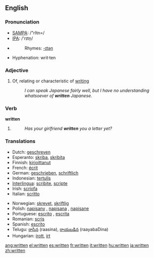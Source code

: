 ==English==

{{rank|can't|ready|ought|443|written|arms|across|answer}}

===Pronunciation===
*[[w:SAMPA|SAMPA]]: /"rItn=/
*[[w:IPA|IPA]]: /'rɪtn̩/
*{{audio|en-us-written.ogg|Audio (US)}}
*:Rhymes: [[Rhymes:English:-ɪtən|-ɪtən]]
*Hyphenation: writ&middot;ten

===Adjective===
{{en-adj|-}}
# Of, relating or characteristic of [[writing]]
#:''I can speak Japanese fairly well, but I have no understanding whatsoever of '''written''' Japanese.''
===Verb===
'''written'''
#{{past participle of|write}}
#:''Has your girlfriend '''written''' you a letter yet?''

===Translations===
{{rfc-level|Translations at L3+ (AutoFormat would have corrected level of Translations)}}
{{top}}
*Dutch: [[geschreven]]
*Esperanto:  [[skriba]], [[skribita]]
*Finnish: [[kirjoittanut]]
*French: [[écrit]]
*German: [[geschrieben]], [[schriftlich]]
*Indonesian: [[tulis|tertulis]]
*[[Interlingua]]: [[scribite]], [[scripte]]
*Irish: [[scríofa]]
*Italian: [[scritto]]
{{mid}}
*Norwegian: [[skrevet]], [[skriftlig]]
*Polish: [[napisany]] {{m}}, [[napisana]] {{f}}, [[napisane]] {{n}}
*Portuguese: [[escrito]] {{m}}, [[escrita]] {{f}}
*Romanian: [[scris]]
*Spanish: [[escrito]]
*Telugu: [[రాసిన]] (raasina), [[రాయబడిన]] (raayabaDina)
*Hungarian: [[írott]], [[írt]]
{{bottom}}

[[ang:written]]
[[el:written]]
[[es:written]]
[[fr:written]]
[[it:written]]
[[hu:written]]
[[ja:written]]
[[zh:written]]